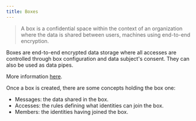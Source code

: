 ```yaml
---
title: Boxes
---
```


> A box is a confidential space within the context of an organization where the data is shared between users, machines using end-to-end encryption.

Boxes are end-to-end encrypted data storage where all accesses are controlled through box configuration and data subject's consent. They can also be used as data pipes.

More information [here](/references/boxes.mdx).

Once a box is created, there are some concepts holding the box one:
- Messages: the data shared in the box.
- Accesses: the rules defining what identities can join the box.
- Members: the identities having joined the box.

